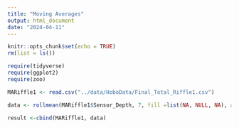 ```yaml
---
title: "Moving Averages"
output: html_document
date: "2024-04-11"
---
```


```r
knitr::opts_chunk$set(echo = TRUE)
rm(list = ls())
```

```r
require(tidyverse)
require(ggplot2)
require(zoo)
```

```r

MARiffle1 <- read.csv("../data/HoboData/Final_Total_Riffle1.csv")

data <- rollmean(MARiffle1$Sensor_Depth, 7, fill =list(NA, NULL, NA), align = "right")

result <-cbind(MARiffle1, data)

```

